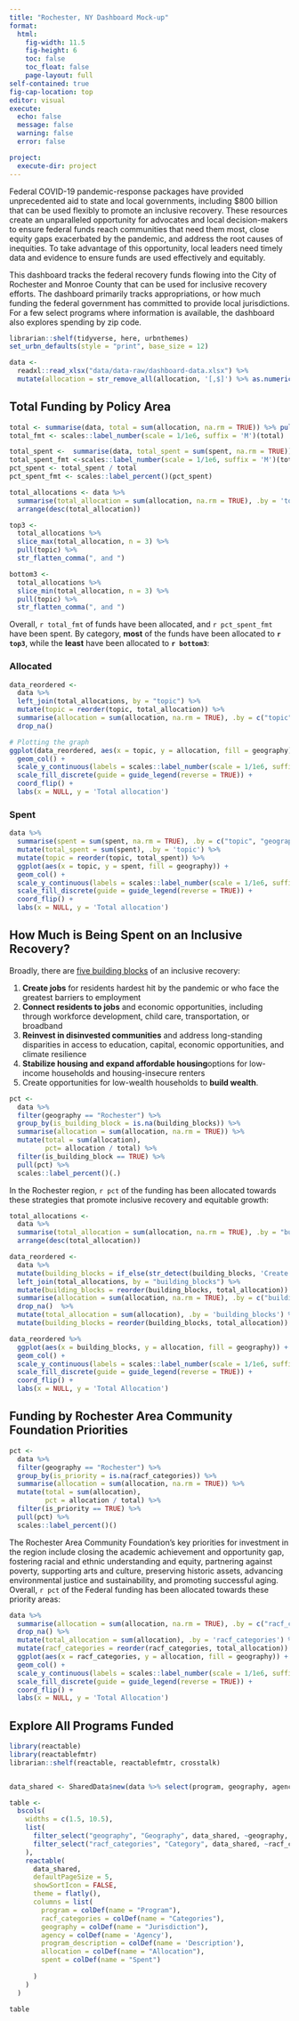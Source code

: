```yaml
---
title: "Rochester, NY Dashboard Mock-up"
format: 
  html:
    fig-width: 11.5
    fig-height: 6
    toc: false
    toc_float: false
    page-layout: full
self-contained: true
fig-cap-location: top
editor: visual
execute:
  echo: false
  message: false
  warning: false
  error: false

project:
  execute-dir: project
---
```


Federal COVID-19 pandemic-response packages have provided unprecedented aid to
state and local governments, including \$800 billion that can be used flexibly
to promote an inclusive recovery. These resources create an unparalleled
opportunity for advocates and local decision-makers to ensure federal funds
reach communities that need them most, close equity gaps exacerbated by the
pandemic, and address the root causes of inequities. To take advantage of this
opportunity, local leaders need timely data and evidence to ensure funds are
used effectively and equitably.

This dashboard tracks the federal recovery funds flowing into the City of
Rochester and Monroe County that can be used for inclusive recovery efforts. The
dashboard primarily tracks appropriations, or how much funding the federal
government has committed to provide local jurisdictions. For a few select
programs where information is available, the dashboard also explores spending by
zip code.

```r
librarian::shelf(tidyverse, here, urbnthemes)
set_urbn_defaults(style = "print", base_size = 12)

```

```r

data <- 
  readxl::read_xlsx("data/data-raw/dashboard-data.xlsx") %>% 
  mutate(allocation = str_remove_all(allocation, '[,$]') %>% as.numeric())
```

## Total Funding by Policy Area

```r
total <- summarise(data, total = sum(allocation, na.rm = TRUE)) %>% pull() 
total_fmt <- scales::label_number(scale = 1/1e6, suffix = 'M')(total)

total_spent <-  summarise(data, total_spent = sum(spent, na.rm = TRUE)) %>% pull() 
total_spent_fmt <-scales::label_number(scale = 1/1e6, suffix = 'M')(total_spent)
pct_spent <- total_spent / total
pct_spent_fmt <- scales::label_percent()(pct_spent)
```

```r
total_allocations <- data %>%
  summarise(total_allocation = sum(allocation, na.rm = TRUE), .by = 'topic') %>%
  arrange(desc(total_allocation))

top3 <-
  total_allocations %>% 
  slice_max(total_allocation, n = 3) %>% 
  pull(topic) %>% 
  str_flatten_comma(", and ")

bottom3 <-
  total_allocations %>% 
  slice_min(total_allocation, n = 3) %>% 
  pull(topic) %>% 
  str_flatten_comma(", and ")
```

Overall, `r total_fmt` of funds have been allocated, and `r pct_spent_fmt` have been spent. By
category, **most** of the funds have been allocated to **`r top3`**, while the **least**
have been allocated to **`r bottom3`**:

::: panel-tabset

### Allocated

```r
data_reordered <- 
  data %>%
  left_join(total_allocations, by = "topic") %>%
  mutate(topic = reorder(topic, total_allocation)) %>%
  summarise(allocation = sum(allocation, na.rm = TRUE), .by = c("topic", "geography")) %>%
  drop_na()

# Plotting the graph
ggplot(data_reordered, aes(x = topic, y = allocation, fill = geography)) +
  geom_col() +
  scale_y_continuous(labels = scales::label_number(scale = 1/1e6, suffix = 'M')) +
  scale_fill_discrete(guide = guide_legend(reverse = TRUE)) +
  coord_flip() +
  labs(x = NULL, y = 'Total allocation')
```

### Spent

```r
data %>% 
  summarise(spent = sum(spent, na.rm = TRUE), .by = c("topic", "geography")) %>%
  mutate(total_spent = sum(spent), .by = 'topic') %>% 
  mutate(topic = reorder(topic, total_spent)) %>% 
  ggplot(aes(x = topic, y = spent, fill = geography)) +
  geom_col() +
  scale_y_continuous(labels = scales::label_number(scale = 1/1e6, suffix = 'M')) +
  scale_fill_discrete(guide = guide_legend(reverse = TRUE)) +
  coord_flip() +
  labs(x = NULL, y = 'Total allocation')

```

:::

## How Much is Being Spent on an Inclusive Recovery?

Broadly, there are [five building blocks](https://www.urban.org/research/publication/aligning-use-recovery-funds-community-goals-rochester-new-york) of an inclusive recovery:

1.  **Create jobs** for residents hardest hit by the pandemic or who face the
    greatest barriers to employment
2.  **Connect residents to jobs** and economic opportunities, including through
    workforce development, child care, transportation, or broadband
3.  **Reinvest in disinvested communities** and address long-standing disparities in
    access to education, capital, economic opportunities, and climate resilience
4.  **Stabilize housing and expand affordable housing**options for low-income
    households and housing-insecure renters
5.  Create opportunities for low-wealth households to **build wealth**.

```r
pct <-
  data %>% 
  filter(geography == "Rochester") %>% 
  group_by(is_building_block = is.na(building_blocks)) %>% 
  summarise(allocation = sum(allocation, na.rm = TRUE)) %>% 
  mutate(total = sum(allocation),
         pct= allocation / total) %>% 
  filter(is_building_block == TRUE) %>% 
  pull(pct) %>% 
  scales::label_percent()(.)
```

In the Rochester region, `r pct` of the funding has been allocated towards these
strategies that promote inclusive recovery and equitable growth:

```r
total_allocations <-
  data %>% 
  summarise(total_allocation = sum(allocation, na.rm = TRUE), .by = "building_blocks") %>% 
  arrange(desc(total_allocation))

data_reordered <- 
  data %>%
  mutate(building_blocks = if_else(str_detect(building_blocks, 'Create jobs'), 'Create jobs', building_blocks)) %>% 
  left_join(total_allocations, by = "building_blocks") %>%
  mutate(building_blocks = reorder(building_blocks, total_allocation)) %>%
  summarise(allocation = sum(allocation, na.rm = TRUE), .by = c("building_blocks", "geography")) %>%
  drop_na()  %>% 
  mutate(total_allocation = sum(allocation), .by = 'building_blocks') %>% 
  mutate(building_blocks = reorder(building_blocks, total_allocation))

data_reordered %>% 
  ggplot(aes(x = building_blocks, y = allocation, fill = geography)) +
  geom_col() +
  scale_y_continuous(labels = scales::label_number(scale = 1/1e6, suffix = 'M')) +
  scale_fill_discrete(guide = guide_legend(reverse = TRUE)) +
  coord_flip() +
  labs(x = NULL, y = 'Total Allocation')
```

## Funding by Rochester Area Community Foundation Priorities

```r
pct <-
  data %>% 
  filter(geography == "Rochester") %>% 
  group_by(is_priority = is.na(racf_categories)) %>% 
  summarise(allocation = sum(allocation, na.rm = TRUE)) %>% 
  mutate(total = sum(allocation),
         pct = allocation / total) %>% 
  filter(is_priority == TRUE) %>% 
  pull(pct) %>% 
  scales::label_percent()()
```


The Rochester Area Community Foundation's key priorities for investment in the
region include closing the academic achievement and opportunity gap, fostering
racial and ethnic understanding and equity, partnering against poverty,
supporting arts and culture, preserving historic assets, advancing environmental
justice and sustainability, and promoting successful aging. Overall, `r pct` of the
Federal funding has been allocated towards these priority areas:

```r
data %>% 
  summarise(allocation = sum(allocation, na.rm = TRUE), .by = c("racf_categories", "geography")) %>% 
  drop_na() %>% 
  mutate(total_allocation = sum(allocation), .by = 'racf_categories') %>% 
  mutate(racf_categories = reorder(racf_categories, total_allocation)) %>% 
  ggplot(aes(x = racf_categories, y = allocation, fill = geography)) +
  geom_col() +
  scale_y_continuous(labels = scales::label_number(scale = 1/1e6, suffix = 'M')) +
  scale_fill_discrete(guide = guide_legend(reverse = TRUE)) +
  coord_flip() +
  labs(x = NULL, y = 'Total Allocation')
```

## Explore All Programs Funded

```r
library(reactable)
library(reactablefmtr)
librarian::shelf(reactable, reactablefmtr, crosstalk)


data_shared <- SharedData$new(data %>% select(program, geography, agency, program_description, racf_categories, allocation, spent))

table <- 
  bscols(
    widths = c(1.5, 10.5),
    list(
      filter_select("geography", "Geography", data_shared, ~geography, multiple = TRUE),
      filter_select("racf_categories", "Category", data_shared, ~racf_categories, multiple = TRUE)
    ),
    reactable(
      data_shared,
      defaultPageSize = 5,
      showSortIcon = FALSE,
      theme = flatly(),
      columns = list(
        program = colDef(name = "Program"),
        racf_categories = colDef(name = "Categories"),
        geography = colDef(name = "Jurisdiction"),
        agency = colDef(name = 'Agency'),
        program_description = colDef(name = 'Description'),
        allocation = colDef(name = "Allocation"),
        spent = colDef(name = "Spent")
        
      )
    )
  )

table

```
